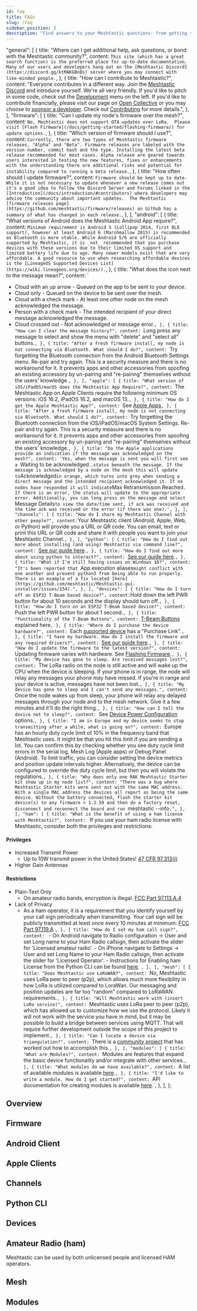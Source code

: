 ```yaml
---
id: faq
title: FAQs
slug: /faq
sidebar_position: 3
description: "Find answers to your Meshtastic questions: from getting started, device setup, to advanced features. Learn about app compatibility, channel sharing, and HAM license benefits. Dive into our comprehensive FAQ."
---
```



  "general": [
    {
      title: "Where can I get additional help, ask questions, or bond with the Meshtastic community?",
      content: `This site (which has a great search function) is the preferred place for up-to-date documentation. Many of our users and developers hang out on the [Meshtastic Discord](https://discord.gg/ktMAKGBnBs) server where you may connect with like-minded people.`,
    },
    {
      title: "How can I contribute to Meshtastic?",
      content: "Everyone contributes in a different way. Join the [Meshtastic Discord](https://discord.gg/ktMAKGBnBs) and introduce yourself. We're all very friendly. If you'd like to pitch in some code, check out the [Development](/docs/developers) menu on the left. If you'd like to contribute financially, please visit our page on [Open Collective](https://opencollective.com/meshtastic) or you may choose to [sponsor a developer](https://github.com/sponsors/meshtastic). Check out [Contributing](/docs/contributing/) for more details.",
    },
  ],
  "firmware": [
    {
      title: "Can I update my node's firmware over the mesh?",
      content: `No, Meshtastic does not support OTA updates over LoRa.  Please visit [Flash Firmware](/docs/getting-started/flashing-firmware/) for update options.`,
    },
    {
      title: "Which version of firmware should I use?",
      content: `Currently, there are two types of Meshtastic firmware releases, "Alpha" and "Beta". Firmware releases are labeled with the version number, commit hash and the type. Installing the latest beta release recommended for most cases. Alpha release are geared towards users interested in testing the new features, fixes or enhancements with the understanding there are additional risks and potential for instability compared to running a beta release.`,
    },
    {
      title: "How often should I update firmware?",
      content: `Firmware should be kept up to date. While it is not necessary to update whenever a new release comes out it's a good idea to follow the Discord Server and Forums linked in the [Introduction](/docs/introduction/#contributors) where developers may advise the community about important updates.  The Meshtastic [firmware releases page](https://github.com/meshtastic/firmware/releases) on Github has a summary of what has changed in each release.`,
    },
  ],
  "android": [
    {
      title: "What versions of Android does the Meshtastic Android App require?",
      content: `Minimum requirement is Android 5 (Lollipop 2014, first BLE support), however at least Android 6 (Marshmallow 2015) is recommended as Bluetooth is more stable. While Android 5/6 are officially supported by Meshtastic, it is _not_ recommended that you purchase devices with these versions due to their limited OS support and limited battery life due to age. Many newer models exist that are very affordable. A good resource to use when researching affordable devices is the [LineageOS Supported Devices List](https://wiki.lineageos.org/devices/).`,
    },
    {
      title: "What does the icon next to the message mean?",
      content: `
  - Cloud with an up arrow - Queued on the app to be sent to your device.
  - Cloud only - Queued on the device to be sent over the mesh.
  - Cloud with a check mark - At least one other node on the mesh acknowledged the message.
  - Person with a check mark - The intended recipient of your direct message acknowledged the message.
  - Cloud crossed out - Not acknowledged or message error.`,
    },
    {
      title: "How can I clear the message history?",
      content: `Long press any message to select and show the menu with "delete" and "select all" buttons.`,
    },
    {
      title: "After a fresh firmware install, my node is not connecting via Bluetooth. What should I do?",
      content: `Try forgetting the Bluetooth connection from the Android Bluetooth Settings menu. Re-pair and try again. This is a security measure and there is no workaround for it. It prevents apps and other accessories from spoofing an existing accessory by un-pairing and "re-pairing" themselves without the users' knowledge.`,
    },
  ],
  "apple": [
    {
      title: "What version of iOS/iPadOS/macOS does the Meshtastic App Require?",
      content: `The Meshtastic App on Apple Clients require the following minimum OS versions: iOS 16.2, iPadOS 16.2, and macOS 13.`,
    },
    {
      title: "How do I get the Apple Meshtastic App?",
      content: `See [Apple Apps](/docs/software/apple/installation)`,
    },
    {
      title: "After a fresh firmware install, my node is not connecting via Bluetooth. What should I do?",
      content: `Try forgetting the Bluetooth connection from the iOS/iPadOS/macOS System Settings. Re-pair and try again. This is a security measure and there is no workaround for it. It prevents apps and other accessories from spoofing an existing accessory by un-pairing and "re-pairing" themselves without the users' knowledge.`,
    },
    {
      title: "Do the Apple applications provide an indication if the message was acknowledged on the mesh?",
      content: 'Yes, when the message is sent you will first see a `Waiting to be acknowledged...` status beneath the message. If the message is acknowledged by a node on the mesh this will update to `Acknowledged` in orange, which turns into grey when sending a direct message and the intended recipient acknowledged it. If no nodes have responded it will indicate `Max Retransmission Reached`. If there is an error, the status will update to the appropriate error. Additionally, you can long press on the message and select `Message Details` to view the date/time sent, if ack was received and the time ack was received or the error (if there was one).',
    },
  ],
  "channels": [
    {
      title: "How do I share my Meshtastic Channel with other people?",
      content: `Your Meshtastic client (Android, Apple, Web, or Python) will provide you a URL or QR code. You can email, text or print this URL or QR code and share it with people you want to join your Meshtastic Channel.`,
    },
  ],
  "python": [
    {
      title: "How do I find out more about installing (and using) Meshtastic via command line?",
      content: `[See our guide here](/docs/software/python/cli/installation).`,
    },
    {
      title: "How do I find out more about using python to interact?",
      content: `[See our guide here](/docs/software/python/cli/usage).`,
    },
    {
      title: "What if I'm still having issues on Windows 10?",
      content: "It's been reported that `App execution aliases` might conflict with one another and prevent python3 from being able to run properly. There is an example of a fix located [here](https://github.com/meshtastic/Meshtastic-gui-installer/issues/154).",
    },
  ],
  "devices": [
    {
      title: "How do I turn off an ESP32 T-Beam based device?",
      content: `Hold down the left PWR button for about 10 seconds and the display should turn off.`,
    },
    {
      title: "How do I turn on an ESP32 T-Beam based device?",
      content: `Push the left PWR button for about 1 second.`,
    },
    {
      title: "Functionality of the T-Beam Buttons",
      content: `[T-Beam Buttons](/docs/hardware/devices/tbeam/buttons) explained here`,
    },
    {
      title: "Where do I purchase the device hardware?",
      content: `Each [supported device](/docs/hardware/devices/index.mdx) has a "Purchase Link".`,
    },
    {
      title: "I have my hardware. How do I install the firmware and any required drivers?",
      content: `[See our guide here](/docs/getting-started).`,
    },
    {
      title: "How do I update the firmware to the latest version?",
      content: `Updating firmware varies with hardware. See [Flashing Firmware](/docs/getting-started/flashing-firmware).`,
    },
    {
      title: "My device has gone to sleep. Are received messages lost?",
      content: `The LoRa radio on the node is still active and will wake up the CPU when the device is sleeping. If your phone is in range, the node will relay any messages your phone may have missed. If you're in range and your device is active, messages have not been lost.`,
    },
    {
      title: "My device has gone to sleep and I can't send any messages.",
      content: `Once the node wakes up from sleep, your phone will relay any delayed messages through your node and to the mesh network. Give it a few minutes and it'll do the right thing.`,
    },
    {
      title: "How can I tell the device not to sleep?",
      content: `See [Device Power Configuration](/docs/configuration/radio/power) options.`,
    },
    {
      title: "I am in Europe and my device seems to stop transmitting after a while, what is going on?",
      content: `Europe has an hourly duty cycle limit of 10% in the frequency band that Meshtastic uses. It might be that you hit this limit if you are sending a lot. You can confirm this by checking whether you see duty cycle limit errors in the serial log, Mesh Log (Apple apps) or Debug Panel (Android).
  To limit traffic, you can consider setting the device metrics and position update intervals higher. Alternatively, the device can be configured to override the duty cycle limit, but then you will violate the regulations.`,
    },
    {
      title: "Why does only one RAK Meshtastic Starter kit show up in my node list?",
      content: "There was a bug where Meshtastic Starter kits were sent out with the same MAC address. With a single MAC address the devices all report as being the same device. Without the battery connected, flash the starter kit device(s) to any firmware > 1.2.59 and then do a factory reset, disconnect and reconnect the board and run `meshtastic --info`.",
    },
  ],
  "ham": [
    {
      title: "What is the benefit of using a ham license with Meshtastic?",
      content: `
If you use your ham radio license with Meshtastic, consider both the privileges and restrictions:
#### Privileges

- Increased Transmit Power
  - Up to 10W transmit power in the United States! [47 CFR 97.313(j)](https://www.ecfr.gov/current/title-47/chapter-I/subchapter-D/part-97#p-97.313(j))
- Higher Gain Antennas

#### Restrictions

- Plain-Text Only
  - On amateur radio bands, encryption is illegal. [FCC Part 97.113.A.4](https://www.ecfr.gov/current/title-47/chapter-I/subchapter-D/part-97/subpart-B/section-97.113#p-97.113(a)(4))
- Lack of Privacy
  - As a ham operator, it is a requirement that you identify yourself by your call sign periodically when transmitting. Your call sign will be publicly transmitted at least once every 10 minutes at minimum. [FCC Part 97.119.A](https://www.ecfr.gov/current/title-47/chapter-I/subchapter-D/part-97/subpart-B/section-97.119#p-97.119(a))
    `,
    },
    {
      title: "How do I set my ham call sign?",
      content: `
        - On Android navigate to Radio configuration -> User and set Long name to your Ham Radio callsign, then activate the slider for 'Licensed amateur radio'.
        - On iPhone navigate to Settings -> User and set Long Name to your Ham Radio callsign, then activate the slider for 'Licensed Operator'.
        - Instructions for Enabling ham License from the Python CLI can be found [here](/docs/software/python/cli/usage#ham-radio-support).
      `,
    },
  ],
  "mesh": [
    {
      title: "Does Meshtastic use LoRaWAN?",
      content: `No, Meshtastic uses LoRa peer to peer (p2p), which allows much more flexibility in how LoRa is utilized compared to LoraWan. Our messaging and position updates are far too "random" compared to LoRaWAN requirements.`,
    },
    {
      title: "Will Meshtastic work with (insert LoRa service)",
      content: `Meshtastic uses LoRa peer to peer (p2p), which has allowed us to customize how we use the protocol. Likely it will not work with the service you have in mind, but it may be possible to build a bridge between services using MQTT. That will require further development outside the scope of this project to implement.`,
    },
    {
      title: "Can I locate a device via triangulation?",
      content: `There is a [community project](https://github.com/a-f-G-U-C/Meshtastic-ZPS) that has worked out how to accomplish this.`,
    },
  ],
  "modules": [
    {
      title: "What are Modules?",
      content: `Modules are features that expand the basic device functionality and/or integrate with other services.`,
    },
    {
      title: "What modules do we have available?",
      content: `A list of available modules is available [here](/docs/configuration/module).`,
    },
    {
      title: "I'd like to write a module. How do I get started?",
      content: `API documentation for creating modules is available [here](/docs/development/device/module-api).`,
    },
  ],
};

<FaqStructuredData faqs={Faq} />

## Overview

<FaqAccordion rows={Faq.general} />

## Firmware

<FaqAccordion rows={Faq.firmware} />

## Android Client

<FaqAccordion rows={Faq.android} />

## Apple Clients

<FaqAccordion rows={Faq.apple} />

## Channels

<FaqAccordion rows={Faq.channels} />

## Python CLI

<FaqAccordion rows={Faq.python} />

## Devices

<FaqAccordion rows={Faq.devices} />

## Amateur Radio (ham)

Meshtastic can be used by both unlicensed people and licensed HAM operators.

<FaqAccordion rows={Faq.ham} />

## Mesh

<FaqAccordion rows={Faq.mesh} />

## Modules

<FaqAccordion rows={Faq.modules} />
